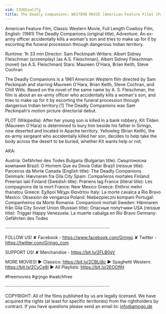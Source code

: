 ```yaml
---
vid: I3UQ5zwCJTg
title: The Deadly Companions: WESTERN MOVIE [American Feature Film] [Full Movie] - ENGLISH - Free Films
---
```


American Feature Film, Classic Western Movie, Full Length Cowboy Film, English: (1961) The Deadly Companions (original title), Adventure. An ex-army officer accidentally kills a woman's son and tries to make up for it by escorting the funeral procession through dangerous Indian territory.

Runtime: 1h 33 min
Director: Sam Peckinpah
Writers: Albert Sidney Fleischman (screenplay) (as A.S. Fleischman), Albert Sidney Fleischman (novel) (as A.S. Fleischman)
Stars: Maureen O'Hara, Brian Keith, Steve Cochran

The Deadly Companions is a 1961 American Western film directed by Sam Peckinpah and starring Maureen O'Hara, Brian Keith, Steve Cochran, and Chill Wills. Based on the novel of the same name by A. S. Fleischman, the film is about an ex-army officer who accidentally kills a woman's son, and tries to make up for it by escorting the funeral procession through dangerous Indian territory.[1] The Deadly Companions was Sam Peckinpah's motion picture directorial debut.

PLOT (Wikipedia): After her young son is killed in a bank robbery, Kit Tilden (Maureen O'Hara) is determined to bury him beside his father in Siringo, now deserted and located in Apache territory. Yellowleg (Brian Keith), the ex-army sergeant who accidentally killed her son, decides to help take the body across the desert to be buried, whether Kit wants help or not.

AKA:

Austria: Gefährten des Todes
Bulgaria (Bulgarian title): Смъртоносна компания
Brazil: O Homem Que eu Devia Odiar
Brazil (reissue title): Parceiros da Morte
Canada (English title): The Deadly Companions
Denmark: Hævneren fra Gila City
Spain: Compañeros mortales
Finland: Preerian laki
Finland (Swedish title): Präriens lag
France (literal title): Les compagnons de la mort
France: New Mexico
Greece: Ehthroi mehri thanatou
Greece: Εχθροί Μέχρι Θανάτου
Italy: La morte cavalca a Rio Bravo
Mexico: Obsesión de venganza
Poland: Niebezpieczni kompani
Portugal: Companheiros da Morte
Romania: Companionii mortali
Sweden: Hämnaren från Gila City
Soviet Union (Russian title): Опасные попутчики
USA (reissue title): Trigger Happy
Venezuela: La muerte cabalga en Río Bravo
Germany: Gefährten des Todes

····················································································

FOLLOW US!
✘ Facebook - https://www.facebook.com/Grjngo
✘ Twitter - https://twitter.com/Grjngo_com

SUPPORT US!
✘ Merchandise - https://bit.ly/2FLB0sV

MORE MOVIES! 
► Classics: https://bit.ly/2CBLt8c 
► Spaghetti Western: https://bit.ly/2CyCe8I 
► All Playlists: https://bit.ly/2EOOfIH 

#freemovies #grjngo #watchfree

····················································································

COPYRIGHT: All of the films published by us are legally licensed. We have acquired the rights (at least for specific territories) from the rightholders by contract. If you have questions please send an email to: info@amogo.de